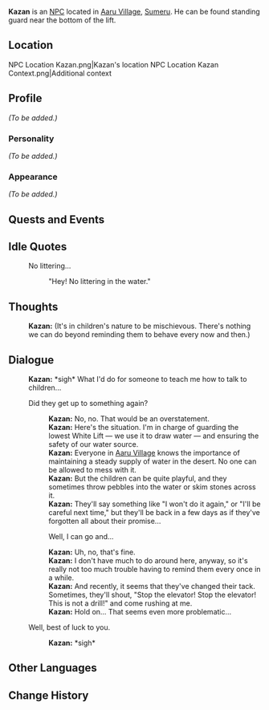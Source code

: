 {{Meta
|missing_NPC_profile  = yes
}}
{{Character Infobox
|type             = NPC
|image            = NPC Kazan.png
|region           = Sumeru
|affiliation       = 
|title            = 

|ancestry         = <!-- Clan/family -->
|father           = Kazim
|mother           = 
|spouse           = 
|sibling          = 
|child            = 
|relative         = 

|voiceEN          = 
|voiceCN          = 
|voiceJP          = 
|dialoguereward   = 
}}
'''Kazan''' is an [[NPC]] located in [[Aaru Village]], [[Sumeru]]. He can be found standing guard near the bottom of the lift.

==Location==
<gallery>
NPC Location Kazan.png|Kazan's location
NPC Location Kazan Context.png|Additional context
</gallery>

==Profile==
<!-- Detailed story/lore information goes here. -->
''(To be added.)''

===Personality===
''(To be added.)''

===Appearance===
<!-- Keep appearance section short and concise. Limit to 2 paragraphs with 3-4 sentences each. -->
''(To be added.)''

==Quests and Events==
{{Quests and Events}}

==Idle Quotes==
{{Dialogue start}}
: {{DIcon|Idle}} No littering...
:: {{A|VO Kazan 01.ogg}} "Hey! No littering in the water."
{{Dialogue end}}

==Thoughts==
{{All Schemes to Know Explanation|name=Kazan}}
{{Dialogue start}}
:{{A|VO Kazan All Schemes to Know 01.ogg}} '''Kazan:''' (It's in children's nature to be mischievous. There's nothing we can do beyond reminding them to behave every now and then.)
{{Dialogue end}}

==Dialogue==
{{Dialogue start}}
:'''Kazan:''' *sigh* What I'd do for someone to teach me how to talk to children...
:{{DIcon}} Did they get up to something again?
::'''Kazan:''' No, no. That would be an overstatement.
::'''Kazan:''' Here's the situation. I'm in charge of guarding the lowest White Lift &mdash; we use it to draw water &mdash; and ensuring the safety of our water source.
::'''Kazan:''' Everyone in [[Aaru Village]] knows the importance of maintaining a steady supply of water in the desert. No one can be allowed to mess with it.
::'''Kazan:''' But the children can be quite playful, and they sometimes throw pebbles into the water or skim stones across it.
::'''Kazan:''' They'll say something like "I won't do it again," or "I'll be careful next time," but they'll be back in a few days as if they've forgotten all about their promise...
::{{DIcon}} Well, I can go and...
::'''Kazan:''' Uh, no, that's fine.
::'''Kazan:''' I don't have much to do around here, anyway, so it's really not too much trouble having to remind them every once in a while.
::'''Kazan:''' And recently, it seems that they've changed their tack. Sometimes, they'll shout, "Stop the elevator! Stop the elevator! This is not a drill!" and come rushing at me.
::'''Kazan:''' Hold on... That seems even more problematic...
:{{DIcon}} Well, best of luck to you.
::'''Kazan:''' *sigh*
{{Dialogue end}}
<!--
==Event Dialogue==
===Event Name===
{{Dialogue start}}
:'''{{subst:PAGENAME}}:'''
{{Dialogue end}}

==Trivia==
* 
-->
==Other Languages==
{{Other Languages
|default_hidden = 1
|en      = Kazan
|zhs     = 卡桑
|zhs_rm  = Kǎsāng
|zht     = 卡桑
|zht_rm  = Kǎsāng
|ja      = カサン
|ja_rm   = Kasan
|ko      = 카산
|ko_rm   = Kasan
|es      = Kazán
|fr      = Kazan
|ru      = Касан
|th      = Kazan
|vi      = Kazan
|de      = Kazan
|id      = Kazan
|pt      = Kazan
|tr      = Kazan
|it      = Kazan
}}

==Change History==
{{Change History|3.1}}
<!--
==References==
{{Reflist}}
-->